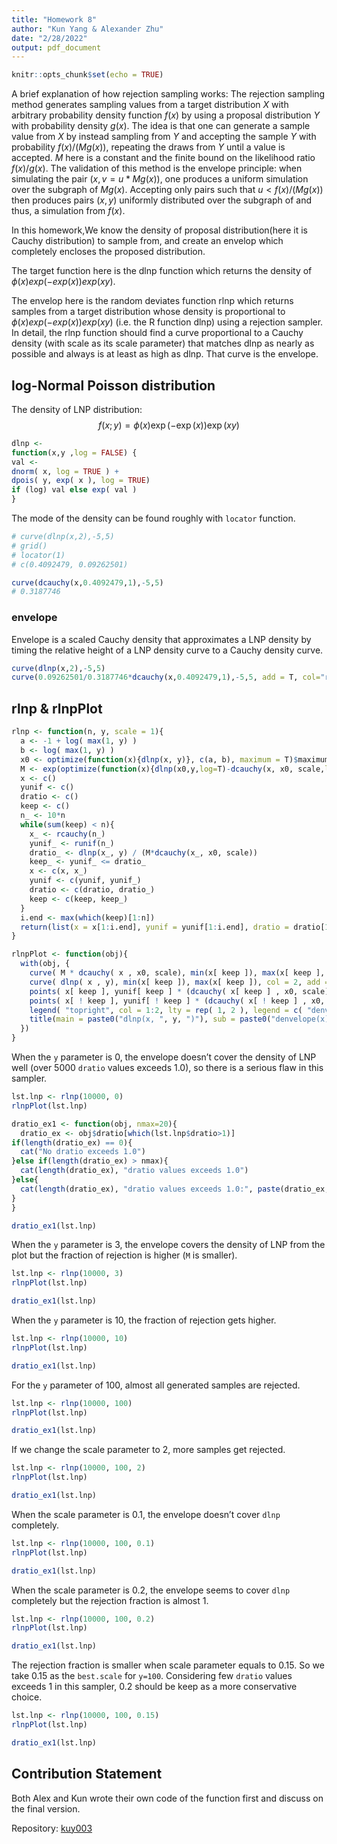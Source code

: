 ```yaml
---
title: "Homework 8"
author: "Kun Yang & Alexander Zhu"
date: "2/28/2022"
output: pdf_document
---
```


```r
knitr::opts_chunk$set(echo = TRUE)
```

A brief explanation of how rejection sampling works:
The rejection sampling method generates sampling values from a target distribution $X$ with arbitrary probability density function $f(x)$ by using a proposal distribution $Y$ with probability density $g(x)$.  The idea is that one can generate a sample value from $X$ by instead sampling from $Y$ and accepting the sample $Y$ with probability $f(x)/(Mg(x))$, repeating the draws from $Y$ until a value is accepted. $M$ here is a constant and the finite bound on the likelihood ratio $f(x)/g(x)$. The  validation of this method is the envelope principle: when simulating the pair $(x,v=u*Mg(x))$, one produces a uniform simulation over the subgraph of $Mg(x)$. Accepting only pairs such that $u<f(x)/(Mg(x))$ then produces pairs $(x,y)$ uniformly distributed over the subgraph of  and thus, a simulation from $f(x)$.

In this homework,We know the density of proposal distribution(here it is Cauchy distribution) to sample from, and create an envelop which completely encloses the proposed distribution. 

The target function here is the dlnp function which returns the density of $\phi(x) exp(-exp(x))exp(xy)$. 

The envelop here is the random deviates function rlnp which returns samples from a target distribution whose density is proportional to $\phi(x) exp(-exp(x))exp(xy)$ (i.e. the R function dlnp) using a rejection sampler. In detail, the rlnp function should find a curve proportional to a Cauchy density (with scale as its scale parameter) that matches dlnp as nearly as possible and always is at least as high as dlnp. That curve is the envelope. 

## log-Normal Poisson distribution

The density of LNP distribution:  
$$
f(x;y)=\phi(x)\exp(-\exp(x))\exp(xy)
$$

```r
dlnp <-
function(x,y ,log = FALSE) {
val <-
dnorm( x, log = TRUE ) +
dpois( y, exp( x ), log = TRUE)
if (log) val else exp( val )
}
```

The mode of the density can be found roughly with `locator` function.  
```r
# curve(dlnp(x,2),-5,5)
# grid()
# locator(1)
# c(0.4092479, 0.09262501)
```

```r
curve(dcauchy(x,0.4092479,1),-5,5)
# 0.3187746
```

### envelope
Envelope is a scaled Cauchy density that approximates a LNP density by timing the relative height of a LNP density curve to a Cauchy density curve.  

```r
curve(dlnp(x,2),-5,5)
curve(0.09262501/0.3187746*dcauchy(x,0.4092479,1),-5,5, add = T, col="red")
```



## rlnp & rlnpPlot
```r
rlnp <- function(n, y, scale = 1){
  a <- -1 + log( max(1, y) )
  b <- log( max(1, y) )
  x0 <- optimize(function(x){dlnp(x, y)}, c(a, b), maximum = T)$maximum
  M <- exp(optimize(function(x){dlnp(x0,y,log=T)-dcauchy(x, x0, scale,log=T)}, x0+c(-2, sqrt( .Machine$double.eps )), maximum = T)$objective+1e-06)
  x <- c()
  yunif <- c()
  dratio <- c()
  keep <- c()
  n_ <- 10*n
  while(sum(keep) < n){
    x_ <- rcauchy(n_)
    yunif_ <- runif(n_)
    dratio_ <- dlnp(x_, y) / (M*dcauchy(x_, x0, scale))
    keep_ <- yunif_ <= dratio_
    x <- c(x, x_)
    yunif <- c(yunif, yunif_)
    dratio <- c(dratio, dratio_)
    keep <- c(keep, keep_)
  }
  i.end <- max(which(keep)[1:n])
  return(list(x = x[1:i.end], yunif = yunif[1:i.end], dratio = dratio[1:i.end], keep = keep[1:i.end], x0 = x0, M = M, y = y, scale = scale))
}

rlnpPlot <- function(obj){
  with(obj, {
    curve( M * dcauchy( x , x0, scale), min(x[ keep ]), max(x[ keep ], lty = 4), ylab="", xlab = "")
    curve( dlnp( x , y), min(x[ keep ]), max(x[ keep ]), col = 2, add = TRUE, ylab="", xlab = "")
    points( x[ keep ], yunif[ keep ] * (dcauchy( x[ keep ] , x0, scale) * M), pch=".", col=2, ylab="", xlab = "")
    points( x[ ! keep ], yunif[ ! keep ] * (dcauchy( x[ ! keep ] , x0, scale) * M), pch=".", ylab="", xlab = "")
    legend( "topright", col = 1:2, lty = rep( 1, 2 ), legend = c( "denvelope/rejected", "dlnp/accepted"))
    title(main = paste0("dlnp(x, ", y, ")"), sub = paste0("denvelope(x) = ", round(M,2), " * dcauchy(x,", round(x0,2), ",", round(scale,2), ")", "\n", "fraction of samples rejected = ", round(1-sum(keep)/length(keep),2)))
  })
}
```

When the `y` parameter is 0, the envelope doesn't cover the density of LNP well (over 5000 `dratio` values exceeds 1.0), so there is a serious flaw in this sampler.  
```r
lst.lnp <- rlnp(10000, 0)
rlnpPlot(lst.lnp)
```

```r
dratio_ex1 <- function(obj, nmax=20){
  dratio_ex <- obj$dratio[which(lst.lnp$dratio>1)]
if(length(dratio_ex) == 0){
  cat("No dratio exceeds 1.0")
}else if(length(dratio_ex) > nmax){
  cat(length(dratio_ex), "dratio values exceeds 1.0")
}else{
  cat(length(dratio_ex), "dratio values exceeds 1.0:", paste(dratio_ex, sep = ", "))
}
}
```

```r
dratio_ex1(lst.lnp)
```


When the `y` parameter is 3, the envelope covers the density of LNP from the plot but the fraction of rejection is higher (`M` is smaller).  
```r
lst.lnp <- rlnp(10000, 3)
rlnpPlot(lst.lnp)
```

```r
dratio_ex1(lst.lnp)
```


When the `y` parameter is 10, the fraction of rejection gets higher.  

```r
lst.lnp <- rlnp(10000, 10)
rlnpPlot(lst.lnp)
```

```r
dratio_ex1(lst.lnp)
```


For the `y` parameter of 100, almost all generated samples are rejected.  

```r
lst.lnp <- rlnp(10000, 100)
rlnpPlot(lst.lnp)
```

```r
dratio_ex1(lst.lnp)
```


If we change the scale parameter to 2, more samples get rejected.  

```r
lst.lnp <- rlnp(10000, 100, 2)
rlnpPlot(lst.lnp)
```

```r
dratio_ex1(lst.lnp)
```


When the scale parameter is 0.1, the envelope doesn't cover `dlnp` completely.  

```r
lst.lnp <- rlnp(10000, 100, 0.1)
rlnpPlot(lst.lnp)
```

```r
dratio_ex1(lst.lnp)
```


When the scale parameter is 0.2, the envelope seems to cover `dlnp` completely but the rejection fraction is almost 1.  

```r
lst.lnp <- rlnp(10000, 100, 0.2)
rlnpPlot(lst.lnp)
```

```r
dratio_ex1(lst.lnp)
```


The rejection fraction is smaller when scale parameter equals to 0.15. So we take 0.15 as the `best.scale` for `y=100`. Considering few `dratio` values exceeds 1 in this sampler, 0.2 should be keep as a more conservative choice.  

```r
lst.lnp <- rlnp(10000, 100, 0.15)
rlnpPlot(lst.lnp)
```

```r
dratio_ex1(lst.lnp)
```



## Contribution Statement

Both Alex and Kun wrote their own code of the function first and discuss on the final version.

Repository: [kuy003](https://github.com/Kun-Yang-003/FMPH291_WI22_A00_kuy003.git)


